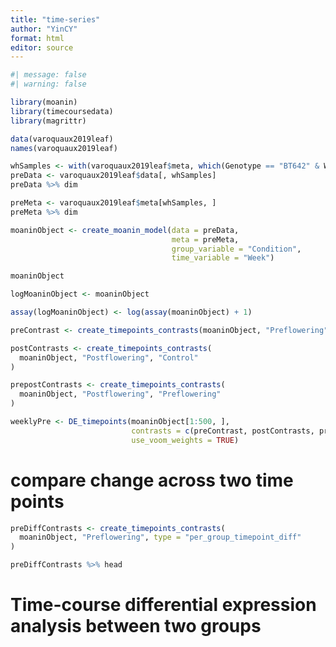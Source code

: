 ```yaml
---
title: "time-series"
author: "YinCY"
format: html
editor: source
---
```


```r
#| message: false
#| warning: false

library(moanin)
library(timecoursedata)
library(magrittr)

data(varoquaux2019leaf)
names(varoquaux2019leaf)
```

```r
whSamples <- with(varoquaux2019leaf$meta, which(Genotype == "BT642" & Week > 2))
preData <- varoquaux2019leaf$data[, whSamples]
preData %>% dim

preMeta <- varoquaux2019leaf$meta[whSamples, ]
preMeta %>% dim
```

```r
moaninObject <- create_moanin_model(data = preData, 
                                    meta = preMeta,
                                    group_variable = "Condition", 
                                    time_variable = "Week")

moaninObject
```

```r
logMoaninObject <- moaninObject

assay(logMoaninObject) <- log(assay(moaninObject) + 1)
```

```r
preContrast <- create_timepoints_contrasts(moaninObject, "Preflowering", "Control")
```

```r
postContrasts <- create_timepoints_contrasts(
  moaninObject, "Postflowering", "Control"
)

prepostContrasts <- create_timepoints_contrasts(
  moaninObject, "Postflowering", "Preflowering"
)
```


```r
weeklyPre <- DE_timepoints(moaninObject[1:500, ], 
                           contrasts = c(preContrast, postContrasts, prepostContrasts), 
                           use_voom_weights = TRUE)
```


# compare change across two time points
```r
preDiffContrasts <- create_timepoints_contrasts(
  moaninObject, "Preflowering", type = "per_group_timepoint_diff"
)

preDiffContrasts %>% head
```




# Time-course differential expression analysis between two groups


















